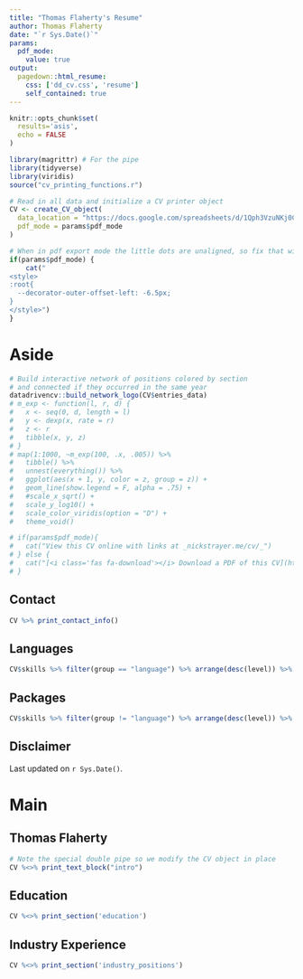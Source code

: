 ```yaml
---
title: "Thomas Flaherty's Resume"
author: Thomas Flaherty
date: "`r Sys.Date()`"
params:
  pdf_mode:
    value: true
output:
  pagedown::html_resume:
    css: ['dd_cv.css', 'resume']
    self_contained: true
---
```


```r
knitr::opts_chunk$set(
  results='asis', 
  echo = FALSE
)

library(magrittr) # For the pipe
library(tidyverse)
library(viridis)
source("cv_printing_functions.r")

# Read in all data and initialize a CV printer object
CV <- create_CV_object(
  data_location = "https://docs.google.com/spreadsheets/d/1Qph3VzuNKj0CTLpjO3rNogz5po6ZgOI0CVfY_YUw10E",  
  pdf_mode = params$pdf_mode
)

```


```r
# When in pdf export mode the little dots are unaligned, so fix that with some conditional CSS.
if(params$pdf_mode) {
    cat("
<style>
:root{
  --decorator-outer-offset-left: -6.5px;
}
</style>")
}
```


Aside
================================================================================

```r
# Build interactive network of positions colored by section
# and connected if they occurred in the same year
datadrivencv::build_network_logo(CV$entries_data)
# m_exp <- function(l, r, d) {
#   x <- seq(0, d, length = l)
#   y <- dexp(x, rate = r)
#   z <- r
#   tibble(x, y, z)
# }
# map(1:1000, ~m_exp(100, .x, .005)) %>%
#   tibble() %>%
#   unnest(everything()) %>%
#   ggplot(aes(x + 1, y, color = z, group = z)) +
#   geom_line(show.legend = F, alpha = .75) +
#   #scale_x_sqrt() +
#   scale_y_log10() +
#   scale_color_viridis(option = "D") +
#   theme_void() 
```


```r
# if(params$pdf_mode){
#   cat("View this CV online with links at _nickstrayer.me/cv/_")
# } else {
#   cat("[<i class='fas fa-download'></i> Download a PDF of this CV](https://github.com/nstrayer/cv/raw/master/strayer_cv.pdf)")
# }
```

Contact {#contact}
--------------------------------------------------------------------------------

```r
CV %>% print_contact_info()
```



Languages {#languages}
--------------------------------------------------------------------------------

```r
CV$skills %>% filter(group == "language") %>% arrange(desc(level)) %>% print_skill_bars()
```




Packages {#packages}
--------------------------------------------------------------------------------

```r
CV$skills %>% filter(group != "language") %>% arrange(desc(level)) %>% print_skill_bars()
```



Disclaimer {#disclaimer}
--------------------------------------------------------------------------------

Last updated on `r Sys.Date()`.



Main
================================================================================

Thomas Flaherty {#title}
--------------------------------------------------------------------------------

```r
# Note the special double pipe so we modify the CV object in place
CV %<>% print_text_block("intro") 
```



Education {data-icon=graduation-cap}
--------------------------------------------------------------------------------

```r
CV %<>% print_section('education')
```



<!-- Research Experience {data-icon=laptop} -->
<!-- -------------------------------------------------------------------------------- -->

<!-- ```{r} -->
<!-- CV %<>% print_section('research_positions') -->
<!-- ``` -->



Industry Experience {data-icon=suitcase}
--------------------------------------------------------------------------------

<!-- ::: aside -->
<!-- ```{r} -->
<!-- CV %<>% print_text_block('industy_experience_aside') -->
<!-- ``` -->
<!-- ::: -->

```r
CV %<>% print_section('industry_positions')
```

<!-- These breaks just force a new page so section doesnt get cut off -->
<!-- <br> -->
<!-- <br> -->
<!-- <br> -->

<!-- Teaching Experience {data-icon=chalkboard-teacher} -->
<!-- -------------------------------------------------------------------------------- -->

<!-- ::: aside -->
<!-- ```{r} -->
<!-- CV %<>% print_text_block('teaching_experience_aside') -->
<!-- ``` -->
<!-- ::: -->

<!-- ```{r} -->
<!-- CV %<>% print_section('teaching_positions') -->
<!-- ``` -->



<!-- Selected Data Science Writing {data-icon=chart-line} -->
<!-- -------------------------------------------------------------------------------- -->

<!-- ::: aside -->
<!-- ```{r} -->
<!-- CV %<>% print_text_block('data_science_writing_aside') -->
<!-- ``` -->
<!-- ::: -->

<!-- ```{r} -->
<!-- CV %<>% print_section('data_science_writings') -->
<!-- ``` -->



<!-- Selected Press (About)  {data-icon=newspaper} -->
<!-- -------------------------------------------------------------------------------- -->

<!-- ```{r} -->
<!-- CV %<>% print_section('about_me_press') -->
<!-- ``` -->


<!-- <br> -->
<!-- <br> -->


<!-- Selected Press (By)  {data-icon=newspaper} -->
<!-- -------------------------------------------------------------------------------- -->

<!-- ```{r} -->
<!-- CV %<>% print_section('by_me_press') -->
<!-- ``` -->



<!-- Selected Publications, Posters, and Talks {data-icon=book} -->
<!-- -------------------------------------------------------------------------------- -->

<!-- ```{r} -->
<!-- CV %<>% print_section('academic_articles') -->
<!-- ``` -->



<!-- ```{r} -->
<!-- CV %<>% print_links() -->
<!-- ``` -->

